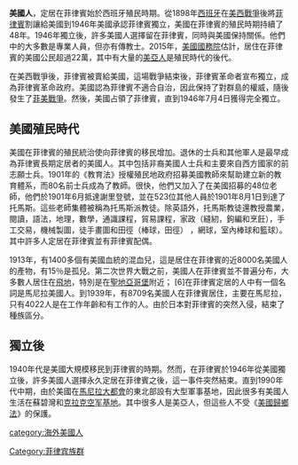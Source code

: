{{Unreferenced|time=2020-09-07T04:24:52+00:00}}
'''美國人'''，定居在菲律賓始於西班牙殖民時期。從1898年[[西班牙|西班牙]]在[[美西戰爭|美西戰爭]]後將[[菲律賓|菲律賓]]割讓給美國到1946年美國承認菲律賓獨立，美國在菲律賓的殖民時期持續了48年。1946年獨立後，許多美國人選擇留在菲律賓，同時與美國保持關係。他們中的大多數是專業人員，但亦有傳教士。2015年，[[美國國務院|美國國務院]]估計，居住在菲律賓的美國公民超過22萬，其中有大量的[[美亞人|美亞人]]是殖民時代的後代。

在美西戰爭後，菲律賓被賣給美國，這場戰爭結束後，菲律賓革命者宣布獨立，成為菲律賓革命政府。美國認為菲律賓不適合自治，因此保持了對群島的權威，隨後發生了[[菲美戰爭|菲美戰爭]]。然後，美國占領了菲律賓，直到1946年7月4日獲得完全獨立。

==美國殖民時代==
美國在菲律賓的殖民統治使向菲律賓的移民增加。退休的士兵和其他軍人是最早成為菲律賓長期定居者的美國人。其中包括非裔美國人士兵和主要來自西方國家的前志願士兵。1901年的《教育法》授權殖民地政府招募美國教師來幫助建立新的教育體系，而80名前士兵成為了教師。很快，他們又加入了在美國招募的48位老師，他們於1901年6月抵達謝里登號，並在523位其他人員於1901年8月1日到達了托馬斯。這些老師集體被稱為托馬斯派教徒。除英語外，托馬斯教徒還教授農業，閱讀，語法，地理，數學，通識課程，貿易課程，家政（縫紉，鉤編和烹飪），手工交易，機械製圖，徒手畫圖和田徑（棒球，田徑） ，網球，室內棒球和籃球）。其中許多人定居在菲律賓並有菲律賓配偶。

1913年，有1400多個有美國血統的混血兒，這是居住在菲律賓的近8000名美國人的產物，有15％是孤兒。第二次世界大戰之前，美國人在菲律賓並不普遍分布，大多數人居住在[[飛地|飛地]]，特別是在[[聖地亞哥堡|聖地亞哥堡]]附近； [6]在菲律賓定居的人中有一個名詞是馬尼拉美國人。到1939年，有8709名美國人在菲律賓居住，主要在馬尼拉，只有4022人是在工作年齡和有工作的人。由於日本對菲律賓的突然入侵，結束了種族區分。

==獨立後==
1940年代是美國大規模移民到菲律賓的時期。然而，在菲律賓於1946年從美國獨立後，許多美國人選擇永久定居在菲律賓之後，這一事件突然結束。直到1990年代中期，由於美國在[[馬尼拉大都會|馬尼拉大都會]]的東北部設有大型軍事基地，因此很多有美國人生活在蘇碧灣和[[克拉克空军基地|克拉克空军基地]]。其中很多人是美亞人，但這些人不受《[[美國歸鄉法|美國歸鄉法]]》的保護。

[[category:海外美國人|category:海外美國人]]
[[Category:菲律宾族群|Category:菲律宾族群]]